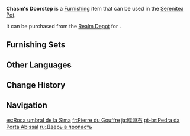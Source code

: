 {{Furnishing Infobox
|id             = 372212
|image          = Item Chasm's Doorstep.png
|category       = Landform
|subcategory    = Rock
|quality        = 3
|adeptal_energy = 20
|load           = 35
|reduced_load   = 24
|description    = Veteran miners can tell how deep beneath the surface they are based on the color of the rock beneath their feet. Once this kind of rock starts to appear, it means [[The Chasm (Area)|The Chasm]] is right up ahead. Because of this, it has been named the "Chasm's Doorstep."<br>However, due to recent [[ley line]] disturbances, this stone has started appearing all over the place, rendering the miners' experience useless.
|source1        = [[Realm Depot]]
}}
'''Chasm's Doorstep''' is a [[Furnishing]] item that can be used in the [[Serenitea Pot]].

It can be purchased from the [[Realm Depot]] for {{Item|Realm Currency|30|x=80}}.

==Furnishing Sets==
{{Craft Usage|type=Furnishing Set}}

==Other Languages==
{{Other Languages
|en      = Chasm's Doorstep
|zhs     = 临渊石
|zhs_rm  = Lín Yuān Shí
|zht     = 臨淵石
|zht_rm  = Lín Yuān Shí
|zh_tl   = 
|ja      = 臨淵石
|ja_rm   = Rin'enseki{{Assumed}}
|ja_tl   = Abyss Facing Stone
|ko      = 임연석
|ko_rm   = Im'yeonseok
|ko_tl   = Caution Stone
|es      = Roca umbral de la Sima
|es_tl   = Doorstep of the Chasm
|fr      = Pierre du Gouffre
|fr_tl   = Stone of the Chasm
|ru      = Дверь в пропасть
|ru_tl   = Chasm's Door
|th      = หินประตูเหมือง
|th_rm   = 
|th_tl   = 
|vi      = Lâm Uyên Thạch
|vi_tl   = 
|de      = Abgrundstein
|de_tl   = Abyss Stone
|id      = Ambang Pintu Chasm
|id_tl   = Chasm's Doorstep
|pt      = Pedra da Porta Abissal
|pt_tl   = 
|tr      = Kanyonun Eşiği
|tr_tl   = 
|it      = Ingresso della Voragine
|it_tl   = 
}}

==Change History==
{{Change History|1.5}}

==Navigation==
{{Furnishing Navbox|exterior}}

[[es:Roca umbral de la Sima]]
[[fr:Pierre du Gouffre]]
[[ja:臨淵石]]
[[pt-br:Pedra da Porta Abissal]]
[[ru:Дверь в пропасть]]